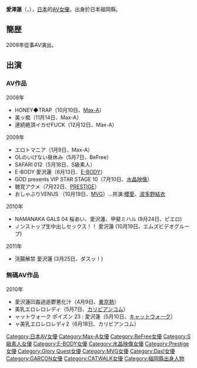{{AV女優|
|モデル名=愛沢 蓮
|ふりがな=あいざわ れん
|画像ファイル=
|別名=
|愛称=
|生年=1986
|生月=5
|生日=12
|出身地={{JPN}}[[福岡縣|福岡縣]]
|血液型=O型
|時点=
|身長=163
|体重=
|バスト=86
|ウエスト=55
|ヒップ=84
|カップ=D
|股下=
|靴=
|身体備考=
|ジャンル=[[色情片|色情片]]
|AV出演期間=2008年 -
|活動備考=
|他の活動=
|その他=
}}
{{japanese|japanese=愛沢 蓮|kana=あいざわ れん|romaji=Ren Aizawa}}
'''愛澤蓮'''（{{lang-ja|愛沢蓮、あいざわ れん}}，{{bd|1986年|5月12日|||A愛澤}}），[[日本|日本]]的[[AV女優|AV女優]]。出身於日本福岡縣。

== 簡歴 ==
2008年從事AV演出。{{来源请求|在演出AV之前曾在某支泳裝廣告中擔任模特兒。}}

== 出演 ==
=== AV作品 ===

2008年

* HONEY◆TRAP（10月10日、[[Max-A|Max-A]]）
* 美ッ痴（11月14日、Max-A）
* 連続絶頂イカせFUCK（12月12日、Max-A）

2009年

* エロトマニア（1月9日、Max-A）
* OLのいけない昼休み（5月7日、BeFree）
* SAFARI 012（5月18日、S級素人）
* E-BODY 愛沢蓮（6月13日、[[E-BODY|E-BODY]]）
* GOD presents VIP STAR STAGE 10（7月10日、[[水晶映像|水晶映像]]）
* 聴覚アクメ（7月22日、[[PRESTIGE|PRESTIGE]]）
* おしゃぶりVENUS （10月19日、[[MVG|MVG]]）…共演:[[櫻愛|櫻愛]]、[[波多野結衣|波多野結衣]]

2010年

* NAMANAKA GALS 04 桜あい、愛沢蓮、甲斐ミハル (9月24日、ピエロ)
* ノンストップ生中出しセックス！！ 愛沢蓮 (10月19日、エムズビデオグループ)

2011年

* 浣腸解禁 愛沢蓮 (3月25日、ダスッ！)

=== 無碼AV作品 === 
;2010年
* 愛沢蓮凹姦過逝鬱悪化汁（4月9日、[[東京熱|東京熱]]）
* 美乳エロレロレディ（5月7日、[[カリビアンコム|カリビアンコム]]）
* ャットウォーク ポイズン 23 : 愛沢蓮（5月10日、[[キャットウォーク|キャットウォーク]]）
* ャ美乳エロレロレディ2（6月18日、カリビアンコム）



{{DEFAULTSORT:Aizawa Ren}}

[[Category:日本AV女優|Category:日本AV女優]]
[[Category:Max-A女優|Category:Max-A女優]]
[[Category:BeFree女優|Category:BeFree女優]]
[[Category:S級素人女優|Category:S級素人女優]]
[[Category:E-BODY女優|Category:E-BODY女優]]
[[Category:水晶映像女優|Category:水晶映像女優]]
[[Category:Prestige女優|Category:Prestige女優]]
[[Category:Glory_Quest女優|Category:Glory Quest女優]]
[[Category:MVG女優|Category:MVG女優]]
[[Category:Das!女優|Category:Das!女優]]
[[Category:GARCON女優|Category:GARCON女優]]
[[Category:CATWALK女優|Category:CATWALK女優]]
[[Category:福岡縣出身人物|Category:福岡縣出身人物]]